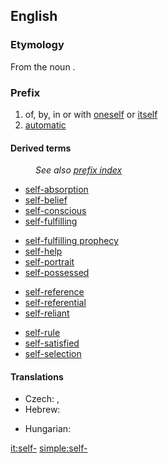 ==English==

===Etymology===
From the noun {{term|self}}.

===Prefix===
{{infl|en|prefix}}

# of, by, in or with [[oneself]] or [[itself]]
# [[automatic]]

====Derived terms====
: ''See also [[Special:PrefixIndex/self-|prefix index]]''
{{top4}}
* [[self-absorption]]
* [[self-belief]]
* [[self-conscious]]
* [[self-fulfilling]]
{{mid4}}
* [[self-fulfilling prophecy]]
* [[self-help]]
* [[self-portrait]]
* [[self-possessed]]
{{mid4}}
* [[self-reference]]
* [[self-referential]]
* [[self-reliant]]
{{mid4}}
* [[self-rule]]
* [[self-satisfied]]
* [[self-selection]]
{{bottom4}}

====Translations====
{{trans-top|of, by, in or with oneself or itself}}
* Czech: {{t-|cs|sebe-}}, {{t-|cs|své-}}
* Hebrew: {{t-|he|עצמי|tr=atzm&iacute;|sc=Hebr}}
{{trans-mid}}
* Hungarian: {{t|hu|ön-}}
{{trans-bottom}}

[[it:self-]]
[[simple:self-]]